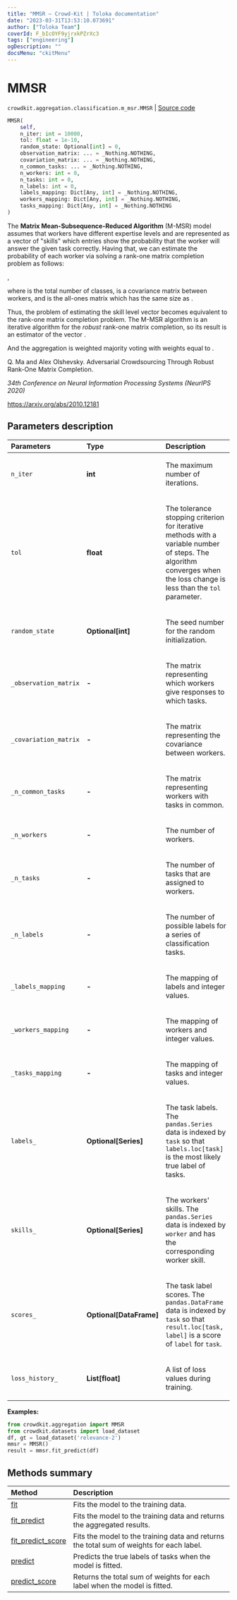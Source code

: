 ```yaml
---
title: "MMSR — Crowd-Kit | Toloka documentation"
date: "2023-03-31T13:53:10.073691"
author: ["Toloka Team"]
coverId: F_bIcOYF9yjrxkPZrXc3
tags: ["engineering"]
ogDescription: ""
docsMenu: "ckitMenu"
---
```


# MMSR

`crowdkit.aggregation.classification.m_msr.MMSR` | [Source code](https://github.com/Toloka/crowd-kit/blob/v1.2.1/crowdkit/aggregation/classification/m_msr.py#L17)

```python
MMSR(
    self,
    n_iter: int = 10000,
    tol: float = 1e-10,
    random_state: Optional[int] = 0,
    observation_matrix: ... = _Nothing.NOTHING,
    covariation_matrix: ... = _Nothing.NOTHING,
    n_common_tasks: ... = _Nothing.NOTHING,
    n_workers: int = 0,
    n_tasks: int = 0,
    n_labels: int = 0,
    labels_mapping: Dict[Any, int] = _Nothing.NOTHING,
    workers_mapping: Dict[Any, int] = _Nothing.NOTHING,
    tasks_mapping: Dict[Any, int] = _Nothing.NOTHING
)
```

The **Matrix Mean-Subsequence-Reduced Algorithm** (M-MSR) model assumes that workers have different expertise levels and are represented
as a vector of "skills" <Formula withoutContainer={true} content="$s$"/> which entries <Formula withoutContainer={true} content="$s_i$"/> show the probability
that the worker <Formula withoutContainer={true} content="$i$"/> will answer the given task correctly. Having that, we can estimate the probability of each worker via solving a rank-one matrix completion problem as follows:

<Formula withoutContainer={true} content="$\mathbb{E}\left[\frac{M}{M-1}\widetilde{C}-\frac{1}{M-1}\boldsymbol{1}\boldsymbol{1}^T\right]
 = \boldsymbol{s}\boldsymbol{s}^T$"/>,

where <Formula withoutContainer={true} content="$M$"/> is the total number of classes, <Formula withoutContainer={true} content="$\widetilde{C}$"/> is a covariance matrix between
workers, and <Formula withoutContainer={true} content="$\boldsymbol{1}\boldsymbol{1}^T$"/> is the all-ones matrix which has the same
size as <Formula withoutContainer={true} content="$\widetilde{C}$"/>.

Thus, the problem of estimating the skill level vector <Formula withoutContainer={true} content="$s$"/> becomes equivalent to the
rank-one matrix completion problem. The M-MSR algorithm is an iterative algorithm for the *robust*
rank-one matrix completion, so its result is an estimator of the vector <Formula withoutContainer={true} content="$s$"/>.

And the aggregation is weighted majority voting with weights equal to
<Formula withoutContainer={true} content="$\log \frac{(M-1)s_i}{1-s_i}$"/>.

Q. Ma and Alex Olshevsky. Adversarial Crowdsourcing Through Robust Rank-One Matrix Completion.

*34th Conference on Neural Information Processing Systems (NeurIPS 2020)*

<https://arxiv.org/abs/2010.12181>

## Parameters description

| Parameters | Type | Description |
| :----------| :----| :-----------|
`n_iter`|**int**|<p>The maximum number of iterations.</p>
`tol`|**float**|<p>The tolerance stopping criterion for iterative methods with a variable number of steps. The algorithm converges when the loss change is less than the `tol` parameter.</p>
`random_state`|**Optional\[int\]**|<p>The seed number for the random initialization.</p>
`_observation_matrix`|**-**|<p>The matrix representing which workers give responses to which tasks.</p>
`_covariation_matrix`|**-**|<p>The matrix representing the covariance between workers.</p>
`_n_common_tasks`|**-**|<p>The matrix representing workers with tasks in common.</p>
`_n_workers`|**-**|<p>The number of workers.</p>
`_n_tasks`|**-**|<p>The number of tasks that are assigned to workers.</p>
`_n_labels`|**-**|<p>The number of possible labels for a series of classification tasks.</p>
`_labels_mapping`|**-**|<p>The mapping of labels and integer values.</p>
`_workers_mapping`|**-**|<p>The mapping of workers and integer values.</p>
`_tasks_mapping`|**-**|<p>The mapping of tasks and integer values.</p>
`labels_`|**Optional\[Series\]**|<p>The task labels. The `pandas.Series` data is indexed by `task` so that `labels.loc[task]` is the most likely true label of tasks.</p>
`skills_`|**Optional\[Series\]**|<p>The workers' skills. The `pandas.Series` data is indexed by `worker` and has the corresponding worker skill.</p>
`scores_`|**Optional\[DataFrame\]**|<p>The task label scores. The `pandas.DataFrame` data is indexed by `task` so that `result.loc[task, label]` is a score of `label` for `task`.</p>
`loss_history_`|**List\[float\]**|<p>A list of loss values during training.</p>

**Examples:**

```python
from crowdkit.aggregation import MMSR
from crowdkit.datasets import load_dataset
df, gt = load_dataset('relevance-2')
mmsr = MMSR()
result = mmsr.fit_predict(df)
```

## Methods summary

| Method | Description |
| :------| :-----------|
[fit](/docs/crowd-kit/reference/crowdkit.aggregation.classification.m_msr.MMSR.fit)| Fits the model to the training data.
[fit_predict](/docs/crowd-kit/reference/crowdkit.aggregation.classification.m_msr.MMSR.fit_predict)| Fits the model to the training data and returns the aggregated results.
[fit_predict_score](/docs/crowd-kit/reference/crowdkit.aggregation.classification.m_msr.MMSR.fit_predict_score)| Fits the model to the training data and returns the total sum of weights for each label.
[predict](/docs/crowd-kit/reference/crowdkit.aggregation.classification.m_msr.MMSR.predict)| Predicts the true labels of tasks when the model is fitted.
[predict_score](/docs/crowd-kit/reference/crowdkit.aggregation.classification.m_msr.MMSR.predict_score)| Returns the total sum of weights for each label when the model is fitted.